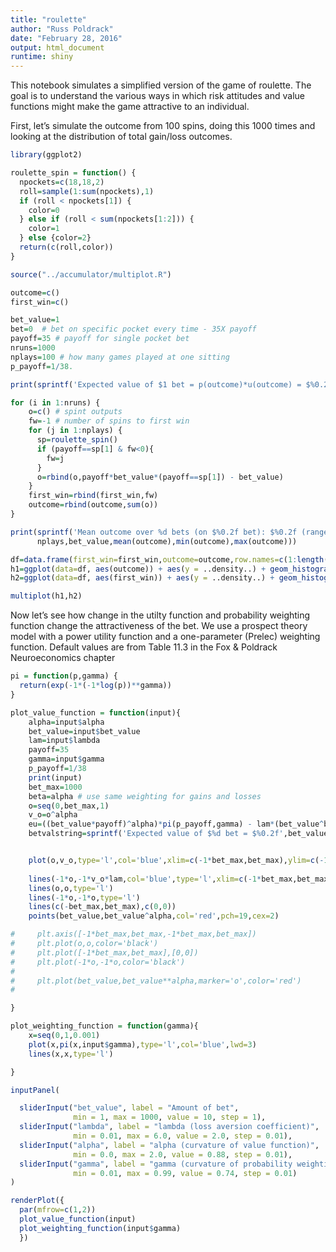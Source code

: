 ```yaml
---
title: "roulette"
author: "Russ Poldrack"
date: "February 28, 2016"
output: html_document
runtime: shiny
---
```


This notebook simulates a simplified version of the game of roulette. The goal is to understand the various ways in which risk attitudes and value functions might make the game attractive to an individual.

First, let's simulate the outcome from 100 spins, doing this 1000 times and looking at the distribution of total gain/loss outcomes.

```r
library(ggplot2)

roulette_spin = function() {
  npockets=c(18,18,2)
  roll=sample(1:sum(npockets),1)
  if (roll < npockets[1]) {
    color=0
  } else if (roll < sum(npockets[1:2])) {
    color=1
  } else {color=2}
  return(c(roll,color))
}
```

```r

source("../accumulator/multiplot.R")

outcome=c()
first_win=c()

bet_value=1
bet=0  # bet on specific pocket every time - 35X payoff
payoff=35 # payoff for single pocket bet
nruns=1000
nplays=100 # how many games played at one sitting
p_payoff=1/38.

print(sprintf('Expected value of $1 bet = p(outcome)*u(outcome) = $%0.2f',-1*bet_value*(1-p_payoff) + payoff*p_payoff))

for (i in 1:nruns) {
    o=c() # spint outputs
    fw=-1 # number of spins to first win 
    for (j in 1:nplays) {
      sp=roulette_spin()
      if (payoff==sp[1] & fw<0){
        fw=j
      }
      o=rbind(o,payoff*bet_value*(payoff==sp[1]) - bet_value)
    }
    first_win=rbind(first_win,fw)
    outcome=rbind(outcome,sum(o))
}

print(sprintf('Mean outcome over %d bets (on $%0.2f bet): $%0.2f (range: $%0.2f - $%0.2f)',
      nplays,bet_value,mean(outcome),min(outcome),max(outcome)))

df=data.frame(first_win=first_win,outcome=outcome,row.names=c(1:length(outcome)))
h1=ggplot(data=df, aes(outcome)) + aes(y = ..density..) + geom_histogram(binwidth=10) + xlab(sprintf('Winnings after %d plays',nruns))
h2=ggplot(data=df, aes(first_win)) + aes(y = ..density..) + geom_histogram(binwidth=2) + xlab(sprintf('Number of plays to first win (-1:no wins)',nruns))

multiplot(h1,h2)
```



Now let's see how change in the utilty function and probability weighting function change the attractiveness of the bet. We use a prospect theory model with a power utility function and a one-parameter (Prelec) weighting function. Default values are from Table 11.3 in the Fox & Poldrack Neuroeconomics chapter

```r
pi = function(p,gamma) {
  return(exp(-1*(-1*log(p))**gamma))
}

plot_value_function = function(input){
    alpha=input$alpha
    bet_value=input$bet_value
    lam=input$lambda
    payoff=35
    gamma=input$gamma
    p_payoff=1/38
    print(input)
    bet_max=1000
    beta=alpha # use same weighting for gains and losses
    o=seq(0,bet_max,1)
    v_o=o^alpha
    eu=((bet_value*payoff)^alpha)*pi(p_payoff,gamma) - lam*(bet_value^beta)
    betvalstring=sprintf('Expected value of $%d bet = $%0.2f',bet_value,eu)


    plot(o,v_o,type='l',col='blue',xlim=c(-1*bet_max,bet_max),ylim=c(-1*bet_max,bet_max),lwd=2,main=betvalstring)
    
    lines(-1*o,-1*v_o*lam,col='blue',type='l',xlim=c(-1*bet_max,bet_max),ylim=c(-1*bet_max,bet_max),lwd=2)
    lines(o,o,type='l')
    lines(-1*o,-1*o,type='l')
    lines(c(-bet_max,bet_max),c(0,0))
    points(bet_value,bet_value^alpha,col='red',pch=19,cex=2)

#     plt.axis([-1*bet_max,bet_max,-1*bet_max,bet_max])
#     plt.plot(o,o,color='black')
#     plt.plot([-1*bet_max,bet_max],[0,0])
#     plt.plot(-1*o,-1*o,color='black')
# 
#     plt.plot(bet_value,bet_value**alpha,marker='o',color='red')
# 

}

plot_weighting_function = function(gamma){
    x=seq(0,1,0.001)
    plot(x,pi(x,input$gamma),type='l',col='blue',lwd=3)
    lines(x,x,type='l')

}

```

```r
inputPanel(

  sliderInput("bet_value", label = "Amount of bet",
              min = 1, max = 1000, value = 10, step = 1),
  sliderInput("lambda", label = "lambda (loss aversion coefficient)",
              min = 0.01, max = 6.0, value = 2.0, step = 0.01),
  sliderInput("alpha", label = "alpha (curvature of value function)",
              min = 0.0, max = 2.0, value = 0.88, step = 0.01),
  sliderInput("gamma", label = "gamma (curvature of probability weighting function)",
              min = 0.01, max = 0.99, value = 0.74, step = 0.01)
)

renderPlot({
  par(mfrow=c(1,2))
  plot_value_function(input)
  plot_weighting_function(input$gamma)
  })
```





